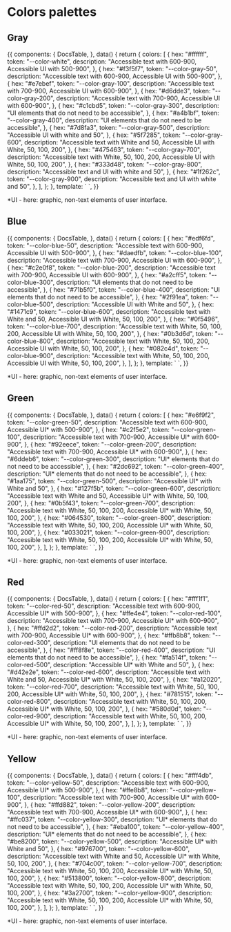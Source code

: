 
<Meta title="Docs/Design/Colors system/Colors palettes" />

# Colors palettes

## Gray

<Story name="Gray">
  {{
    components: {
      DocsTable,
    },
    data() {
      return {
        colors: [
          {
            hex: "#ffffff",
            token: "--color-white",
            description:
              "Accessible text with 600-900, Accessible UI with 500-900",
          },
          {
            hex: "#f3f5f7",
            token: "--color-gray-50",
            description:
              "Accessible text with 600-900, Accessible UI with 500-900",
          },
          {
            hex: "#e7ebef",
            token: "--color-gray-100",
            description:
              "Accessible text with 700-900, Accessible UI with 600-900",
          },
          {
            hex: "#d6dde3",
            token: "--color-gray-200",
            description:
              "Accessible text with 700-900, Accessible UI with 600-900",
          },
          {
            hex: "#c1cbd5",
            token: "--color-gray-300",
            description: "UI elements that do not need to be accessible",
          },
          {
            hex: "#a4b1bf",
            token: "--color-gray-400",
            description: "UI elements that do not need to be accessible",
          },
          {
            hex: "#7d8fa3",
            token: "--color-gray-500",
            description: "Accessible UI with white and 50",
          },
          {
            hex: "#5f7285",
            token: "--color-gray-600",
            description:
              "Accessible text with White and 50, Accessible UI with White, 50, 100, 200",
          },
          {
            hex: "#475463",
            token: "--color-gray-700",
            description:
              "Accessible text with White, 50, 100, 200, Accessible UI with White, 50, 100, 200",
          },
          {
            hex: "#333d48",
            token: "--color-gray-800",
            description: "Accessible text and UI with white and 50",
          },
          {
            hex: "#1f262c",
            token: "--color-gray-900",
            description: "Accessible text and UI with white and 50",
          },
        ],
      };
    },
    template: `<DocsTable>
      <template #thead>
        <th>Preview</th>
        <th>Value</th>
        <th>Token</th>
        <th>Usage</th>
      </template>
      <template #tbody>
        <template v-for="color in colors">
          <tr>
            <td>
              <div :style="'background: var(' + color.token + '); height: 32px; width: 200px; border-radius: 5px'"></div>
            </td>
            <template v-for="value in color">
              <td>{{value}}</td>
            </template>
          </tr>
        </template>
      </template>
    </DocsTable>`,
  }}
</Story>

\*UI - here: graphic, non-text elements of user interface.

## Blue

<Story name="Blue">
  {{
    components: {
      DocsTable,
    },
    data() {
      return {
        colors: [
          {
            hex: "#edf6fd",
            token: "--color-blue-50",
            description:
              "Accessible text with 600-900, Accessible UI with 500-900",
          },
          {
            hex: "#daedfb",
            token: "--color-blue-100",
            description:
              "Accessible text with 700-900, Accessible UI with 600-900",
          },
          {
            hex: "#c2e0f8",
            token: "--color-blue-200",
            description:
              "Accessible text with 700-900, Accessible UI with 600-900",
          },
          {
            hex: "#a2cff5",
            token: "--color-blue-300",
            description: "UI elements that do not need to be accessible",
          },
          {
            hex: "#71b5f0",
            token: "--color-blue-400",
            description: "UI elements that do not need to be accessible",
          },
          {
            hex: "#2f91ea",
            token: "--color-blue-500",
            description: "Accessible UI with White and 50",
          },
          {
            hex: "#1471c9",
            token: "--color-blue-600",
            description:
              "Accessible text with White and 50, Accessible UI with White, 50, 100, 200",
          },
          {
            hex: "#0f5496",
            token: "--color-blue-700",
            description:
              "Accessible text with White, 50, 100, 200, Accessible UI with White, 50, 100, 200",
          },
          {
            hex: "#0b3d6d",
            token: "--color-blue-800",
            description:
              "Accessible text with White, 50, 100, 200, Accessible UI with White, 50, 100, 200",
          },
          {
            hex: "#082c4d",
            token: "--color-blue-900",
            description:
              "Accessible text with White, 50, 100, 200, Accessible UI with White, 50, 100, 200",
          },
        ],
      };
    },
    template: `<DocsTable>
      <template #thead>
        <th>Preview</th>
        <th>Value</th>
        <th>Token</th>
        <th>Usage</th>
      </template>
      <template #tbody>
        <template v-for="color in colors">
          <tr>
            <td>
              <div :style="'background: var(' + color.token + '); height: 32px; width: 200px; border-radius: 5px'"></div>
            </td>
            <template v-for="value in color">
              <td>{{value}}</td>
            </template>
          </tr>
        </template>
      </template>
    </DocsTable>`,
  }}
</Story>

\*UI - here: graphic, non-text elements of user interface.

## Green

<Story name="Green">
  {{
    components: {
      DocsTable,
    },
    data() {
      return {
        colors: [
          {
            hex: "#e6f9f2",
            token: "--color-green-50",
            description:
              "Accessible text with 600-900, Accessible UI* with 500-900",
          },
          {
            hex: "#c2f5e2",
            token: "--color-green-100",
            description:
              "Accessible text with 700-900, Accessible UI* with 600-900",
          },
          {
            hex: "#92eece",
            token: "--color-green-200",
            description:
              "Accessible text with 700-900, Accessible UI* with 600-900",
          },
          {
            hex: "#6ddeb6",
            token: "--color-green-300",
            description: "UI* elements that do not need to be accessible",
          },
          {
            hex: "#2dc692",
            token: "--color-green-400",
            description: "UI* elements that do not need to be accessible",
          },
          {
            hex: "#1aa175",
            token: "--color-green-500",
            description: "Accessible UI* with White and 50",
          },
          {
            hex: "#127f5b",
            token: "--color-green-600",
            description:
              "Accessible text with White and 50, Accessible UI* with White, 50, 100, 200",
          },
          {
            hex: "#0b5f43",
            token: "--color-green-700",
            description:
              "Accessible text with White, 50, 100, 200, Accessible UI* with White, 50, 100, 200",
          },
          {
            hex: "#064530",
            token: "--color-green-800",
            description:
              "Accessible text with White, 50, 100, 200, Accessible UI* with White, 50, 100, 200",
          },
          {
            hex: "#033021",
            token: "--color-green-900",
            description:
              "Accessible text with White, 50, 100, 200, Accessible UI* with White, 50, 100, 200",
          },
        ],
      };
    },
    template: `<DocsTable>
      <template #thead>
        <th>Preview</th>
        <th>Value</th>
        <th>Token</th>
        <th>Usage</th>
      </template>
      <template #tbody>
        <template v-for="color in colors">
          <tr>
            <td>
              <div :style="'background: var(' + color.token + '); height: 32px; width: 200px; border-radius: 5px'"></div>
            </td>
            <template v-for="value in color">
              <td>{{value}}</td>
            </template>
          </tr>
        </template>
      </template>
    </DocsTable>`,
  }}
</Story>

\*UI - here: graphic, non-text elements of user interface.

## Red

<Story name="Red">
  {{
    components: {
      DocsTable,
    },
    data() {
      return {
        colors: [
          {
            hex: "#fff1f1",
            token: "--color-red-50",
            description:
              "Accessible text with 600-900, Accessible UI* with 500-900",
          },
          {
            hex: "#ffe4e4",
            token: "--color-red-100",
            description:
              "Accessible text with 700-900, Accessible UI* with 600-900",
          },
          {
            hex: "#ffd2d2",
            token: "--color-red-200",
            description:
              "Accessible text with 700-900, Accessible UI* with 600-900",
          },
          {
            hex: "#ffb8b8",
            token: "--color-red-300",
            description: "UI elements that do not need to be accessible",
          },
          {
            hex: "#ff8f8e",
            token: "--color-red-400",
            description: "UI elements that do not need to be accessible",
          },
          {
            hex: "#fa514f",
            token: "--color-red-500",
            description: "Accessible UI* with White and 50",
          },
          {
            hex: "#d42e2e",
            token: "--color-red-600",
            description:
              "Accessible text with White and 50, Accessible UI* with White, 50, 100, 200",
          },
          {
            hex: "#a12020",
            token: "--color-red-700",
            description:
              "Accessible text with White, 50, 100, 200, Accessible UI* with White, 50, 100, 200",
          },
          {
            hex: "#781515",
            token: "--color-red-800",
            description:
              "Accessible text with White, 50, 100, 200, Accessible UI* with White, 50, 100, 200",
          },
          {
            hex: "#580d0d",
            token: "--color-red-900",
            description:
              "Accessible text with White, 50, 100, 200, Accessible UI* with White, 50, 100, 200",
          },
        ],
      };
    },
    template: `<DocsTable>
      <template #thead>
        <th>Preview</th>
        <th>Value</th>
        <th>Token</th>
        <th>Usage</th>
      </template>
      <template #tbody>
        <template v-for="color in colors">
          <tr>
            <td>
              <div :style="'background: var(' + color.token + '); height: 32px; width: 200px; border-radius: 5px'"></div>
            </td>
            <template v-for="value in color">
              <td>{{value}}</td>
            </template>
          </tr>
        </template>
      </template>
    </DocsTable>`,
  }}
</Story>

\*UI - here: graphic, non-text elements of user interface.

## Yellow

<Story name="Yellow">
  {{
    components: {
      DocsTable,
    },
    data() {
      return {
        colors: [
          {
            hex: "#fff4db",
            token: "--color-yellow-50",
            description:
              "Accessible text with 600-900, Accessible UI* with 500-900",
          },
          {
            hex: "#ffe8b8",
            token: "--color-yellow-100",
            description:
              "Accessible text with 700-900, Accessible UI* with 600-900",
          },
          {
            hex: "#ffd882",
            token: "--color-yellow-200",
            description:
              "Accessible text with 700-900, Accessible UI* with 600-900",
          },
          {
            hex: "#ffc037",
            token: "--color-yellow-300",
            description: "UI* elements that do not need to be accessible",
          },
          {
            hex: "#eba100",
            token: "--color-yellow-400",
            description: "UI* elements that do not need to be accessible",
          },
          {
            hex: "#be8200",
            token: "--color-yellow-500",
            description: "Accessible UI* with White and 50",
          },
          {
            hex: "#976700",
            token: "--color-yellow-600",
            description:
              "Accessible text with White and 50, Accessible UI* with White, 50, 100, 200",
          },
          {
            hex: "#704c00",
            token: "--color-yellow-700",
            description:
              "Accessible text with White, 50, 100, 200, Accessible UI* with White, 50, 100, 200",
          },
          {
            hex: "#513800",
            token: "--color-yellow-800",
            description:
              "Accessible text with White, 50, 100, 200, Accessible UI* with White, 50, 100, 200",
          },
          {
            hex: "#3a2700",
            token: "--color-yellow-900",
            description:
              "Accessible text with White, 50, 100, 200, Accessible UI* with White, 50, 100, 200",
          },
        ],
      };
    },
    template: `<DocsTable>
      <template #thead>
        <th>Preview</th>
        <th>Value</th>
        <th>Token</th>
        <th>Usage</th>
      </template>
      <template #tbody>
        <template v-for="color in colors">
          <tr>
            <td>
              <div :style="'background: var(' + color.token + '); height: 32px; width: 200px; border-radius: 5px'"></div>
            </td>
            <template v-for="value in color">
              <td>{{value}}</td>
            </template>
          </tr>
        </template>
      </template>
    </DocsTable>`,
  }}
</Story>

\*UI - here: graphic, non-text elements of user interface.
